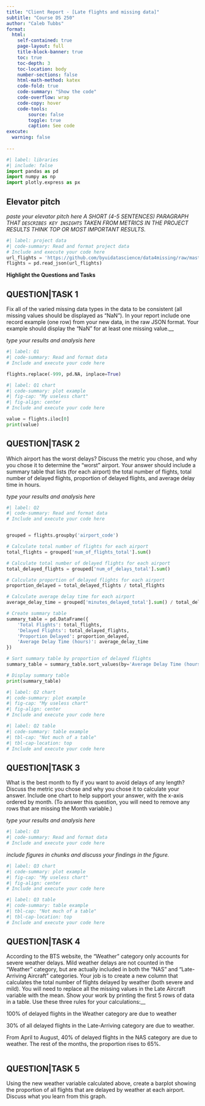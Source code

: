 ```yaml
---
title: "Client Report - [Late flights and missing data]"
subtitle: "Course DS 250"
author: "Caleb Tubbs"
format:
  html:
    self-contained: true
    page-layout: full
    title-block-banner: true
    toc: true
    toc-depth: 3
    toc-location: body
    number-sections: false
    html-math-method: katex
    code-fold: true
    code-summary: "Show the code"
    code-overflow: wrap
    code-copy: hover
    code-tools:
        source: false
        toggle: true
        caption: See code
execute: 
  warning: false
    
---
```


```python
#| label: libraries
#| include: false
import pandas as pd
import numpy as np
import plotly.express as px
```


## Elevator pitch

_paste your elevator pitch here_
_A SHORT (4-5 SENTENCES) PARAGRAPH THAT `DESCRIBES KEY INSIGHTS` TAKEN FROM METRICS IN THE PROJECT RESULTS THINK TOP OR MOST IMPORTANT RESULTS._

```python
#| label: project data
#| code-summary: Read and format project data
# Include and execute your code here
url_flights = 'https://github.com/byuidatascience/data4missing/raw/master/data-raw/flights_missing/flights_missing.json'
flights = pd.read_json(url_flights)

```

__Highlight the Questions and Tasks__

## QUESTION|TASK 1

Fix all of the varied missing data types in the data to be consistent (all missing values should be displayed as “NaN”). In your report include one record example (one row) from your new data, in the raw JSON format. Your example should display the “NaN” for at least one missing value.__

_type your results and analysis here_

```python
#| label: Q1
#| code-summary: Read and format data
# Include and execute your code here

flights.replace(-999, pd.NA, inplace=True)

```


```python
#| label: Q1 chart
#| code-summary: plot example
#| fig-cap: "My useless chart"
#| fig-align: center
# Include and execute your code here

value = flights.iloc[0]
print(value)

```


## QUESTION|TASK 2

Which airport has the worst delays? Discuss the metric you chose, and why you chose it to determine the “worst” airport. Your answer should include a summary table that lists (for each airport) the total number of flights, total number of delayed flights, proportion of delayed flights, and average delay time in hours.

_type your results and analysis here_

```python
#| label: Q2
#| code-summary: Read and format data
# Include and execute your code here


grouped = flights.groupby('airport_code')

# Calculate total number of flights for each airport
total_flights = grouped['num_of_flights_total'].sum()

# Calculate total number of delayed flights for each airport
total_delayed_flights = grouped['num_of_delays_total'].sum()

# Calculate proportion of delayed flights for each airport
proportion_delayed = total_delayed_flights / total_flights

# Calculate average delay time for each airport
average_delay_time = grouped['minutes_delayed_total'].sum() / total_delayed_flights / 60  # Convert minutes to hours

# Create summary table
summary_table = pd.DataFrame({
    'Total Flights': total_flights,
    'Delayed Flights': total_delayed_flights,
    'Proportion Delayed': proportion_delayed,
    'Average Delay Time (hours)': average_delay_time
})

# Sort summary table by proportion of delayed flights
summary_table = summary_table.sort_values(by='Average Delay Time (hours)', ascending=False)

# Display summary table
print(summary_table)
```


```python
#| label: Q2 chart
#| code-summary: plot example
#| fig-cap: "My useless chart"
#| fig-align: center
# Include and execute your code here

```


```python
#| label: Q2 table
#| code-summary: table example
#| tbl-cap: "Not much of a table"
#| tbl-cap-location: top
# Include and execute your code here

```


## QUESTION|TASK 3

What is the best month to fly if you want to avoid delays of any length? Discuss the metric you chose and why you chose it to calculate your answer. Include one chart to help support your answer, with the x-axis ordered by month. (To answer this question, you will need to remove any rows that are missing the Month variable.)



_type your results and analysis here_

```python
#| label: Q3
#| code-summary: Read and format data
# Include and execute your code here


```

_include figures in chunks and discuss your findings in the figure._

```python
#| label: Q3 chart
#| code-summary: plot example
#| fig-cap: "My useless chart"
#| fig-align: center
# Include and execute your code here

```


```python
#| label: Q3 table
#| code-summary: table example
#| tbl-cap: "Not much of a table"
#| tbl-cap-location: top
# Include and execute your code here


```

## QUESTION|TASK 4

According to the BTS website, the “Weather” category only accounts for severe weather delays. Mild weather delays are not counted in the “Weather” category, but are actually included in both the “NAS” and “Late-Arriving Aircraft” categories. Your job is to create a new column that calculates the total number of flights delayed by weather (both severe and mild). You will need to replace all the missing values in the Late Aircraft variable with the mean. Show your work by printing the first 5 rows of data in a table. Use these three rules for your calculations:__

100% of delayed flights in the Weather category are due to weather

30% of all delayed flights in the Late-Arriving category are due to weather.

From April to August, 40% of delayed flights in the NAS category are due to weather. The rest of the months, the proportion rises to 65%.

```python

```

## QUESTION|TASK 5

Using the new weather variable calculated above, create a barplot showing the proportion of all flights that are delayed by weather at each airport. Discuss what you learn from this graph.

```python

```